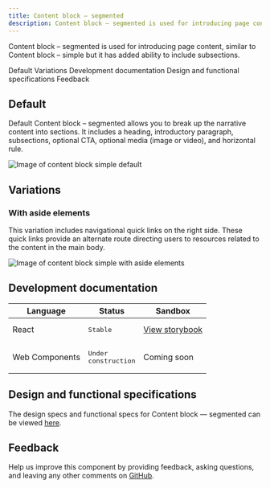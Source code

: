 ```yaml
---
title: Content block – segmented
description: Content block – segmented is used for introducing page content, similar to Content block – simple but it has added ability to include subsections.
---
```


<PageDescription>

Content block – segmented is used for introducing page content, similar to Content block – simple but it has added ability to include subsections.

</PageDescription>

<AnchorLinks>

<AnchorLink>Default</AnchorLink>
<AnchorLink>Variations</AnchorLink>
<AnchorLink>Development documentation</AnchorLink>
<AnchorLink>Design and functional specifications</AnchorLink>
<AnchorLink>Feedback</AnchorLink>

</AnchorLinks>

## Default

Default Content block – segmented allows you to break up the narrative content into sections. It includes a heading, introductory paragraph, subsections, optional CTA, optional media (image or video), and horizontal rule.

![Image of content block simple default](../../images/pattern/content-block-segmented/default.jpg)

## Variations

### With aside elements
This variation includes navigational quick links on the right side. These quick links provide an alternate route directing users to resources related to the content in the main body.

![Image of content block simple with aside elements](../../images/pattern/content-block-segmented/with-aside-elements.jpg)


## Development documentation

| Language      | Status        | Sandbox                                                                              |
| ------------- | -----------   | ------------------------------------------------------------------------             |
| React         | <div><span class="bx--tag bx--tag--green"><pre>Stable</pre></span></div>        | <a href="https://ibmdotcom-react.mybluemix.net/?path=/story/components-contentblocksegmented--default" target="_blank">View storybook</a>     |
| Web Components       | <div><span class="bx--tag bx--tag--cool-gray"><pre>Under construction</pre></span></div>  | Coming soon |

## Design and functional specifications

The design specs and functional specs for Content block &mdash; segmented can be viewed [here](https://ibm.box.com/s/pkascpokk7ae4t3ixis98hmw4e5y1v56).

## Feedback

Help us improve this component by providing feedback, asking questions, and leaving any other comments on <a href="https://github.com/carbon-design-system/ibm-dotcom-library" target="_blank">GitHub</a>.
